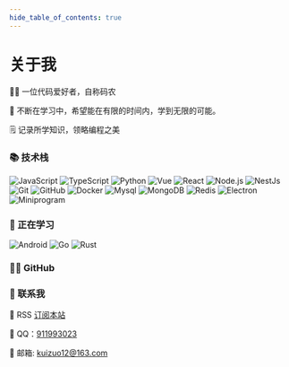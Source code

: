 ```yaml
---
hide_table_of_contents: true
---
```



<h1 style={{ textAlign: 'center' }}>关于我</h1>

👨‍💻 一位代码爱好者，自称码农

🌱 不断在学习中，希望能在有限的时间内，学到无限的可能。

🗒️ 记录所学知识，领略编程之美

### 📚 技术栈

![JavaScript](https://img.shields.io/badge/-JavaScript-333333?style=flat&logo=javascript)
![TypeScript](https://img.shields.io/badge/-TypeScript-333333?style=flat&logo=typescript)
![Python](https://img.shields.io/badge/-Python-333333?style=flat&logo=python)
![Vue](https://img.shields.io/badge/-Vue-333333?style=flat&logo=vue.js)
![React](https://img.shields.io/badge/-React-333333?style=flat&logo=react)
![Node.js](https://img.shields.io/badge/-Node-333333?style=flat&logo=node.js)
![NestJs](https://img.shields.io/badge/-NestJs-333333?style=flat&logo=nestjs&logoColor=ea2845)
![Git](https://img.shields.io/badge/-Git-333333?style=flat-square&logo=git)
![GitHub](https://img.shields.io/badge/-GitHub-333333?style=flat-square&logo=github)
![Docker](https://img.shields.io/badge/-Docker-333333?style=flat&logo=docker)
![Mysql](https://img.shields.io/badge/-Mysql-333333?style=flat&logo=mysql)
![MongoDB](https://img.shields.io/badge/-MongoDB-333333?style=flat&logo=mongodb)
![Redis](https://img.shields.io/badge/-Redis-333333?style=flat&logo=redis)
![Electron](https://img.shields.io/badge/-Electron-333333?style=flat&logo=electron)
![Miniprogram](https://img.shields.io/badge/-Miniprogram-333333?style=flat&logo=wechat)

### 🔭 正在学习

![Android](https://img.shields.io/badge/-Android-333333?style=flat&logo=android)
![Go](https://img.shields.io/badge/-Go-333333?style=flat&logo=go)
![Rust](https://img.shields.io/badge/-Rust-333333?style=flat&logo=rust)

### 👨‍💻 GitHub

<div style={{ margin: 'auto' }}>
  <a
    href='https://github-readme-stats.vercel.app/api/top-langs?username=kuizuo&show_icons=true&locale=cn&layout=compact'
    target='_blank'
    rel='noreferer noopener'
  >
    <ThemedImage
      alt='kuizuo'
      sources={{
        light: useBaseUrl(
          'https://github-readme-stats.vercel.app/api/top-langs?username=kuizuo&show_icons=true&locale=cn&layout=compact',
        ),
        dark: useBaseUrl(
          'https://github-readme-stats.vercel.app/api/top-langs?username=kuizuo&theme=react&show_icons=true&locale=cn&layout=compact',
        ),
      }}
    />
  </a>
  <a
    href='https://github-readme-stats.vercel.app/api?username=kuizuo&show_icons=true&locale=cn&layout=compact'
    target='_blank'
    rel='noreferer noopener'
  >
    <ThemedImage
      alt='kuizuo'
      sources={{
        light: useBaseUrl(
          'https://github-readme-stats.vercel.app/api?username=kuizuo&show_icons=true&locale=cn&layout=compact',
        ),
        dark: useBaseUrl(
          'https://github-readme-stats.vercel.app/api?username=kuizuo&theme=react&show_icons=true&locale=cn&layout=compact',
        ),
      }}
    />
  </a>
  <a
    href='https://activity-graph.herokuapp.com/graph?username=kuizuo&bg_color=white&color=23affc&line=23affc'
    target='_blank'
    rel='noreferer noopener'
  >
    <ThemedImage
      alt='kuizuo'
      sources={{
        light: useBaseUrl(
          'https://activity-graph.herokuapp.com/graph?username=kuizuo&bg_color=white&color=23affc&line=23affc',
        ),
        dark: useBaseUrl(
          'https://activity-graph.herokuapp.com/graph?username=kuizuo&bg_color=white&color=119cc5&line=119cc5',
        ),
      }}
    />
  </a>
</div>

### 💬 联系我

📢 RSS [订阅本站](https://feedly.com/i/subscription/feed/https://kuizuo.cn/rss.xml)

🐧 QQ：[911993023](http://wpa.qq.com/msgrd?v=3&uin=911993023&site=qq&menu=yes)

📮 邮箱: [kuizuo12@163.com](mailto:kuizuo12@163.com)
